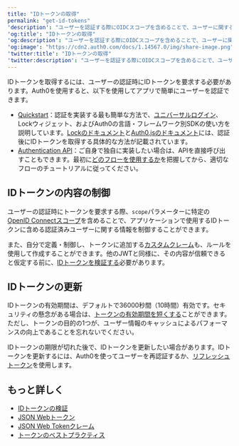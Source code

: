 ```yaml
---
title: "IDトークンの取得"
permalink: "get-id-tokens"
'description': "ユーザーを認証する際にOIDCスコープを含めることで、ユーザーに関するクレームが含まれるIDトークンを要求する方法について説明します。"
'og:title': "IDトークンの取得"
'og:description': "ユーザーを認証する際にOIDCスコープを含めることで、ユーザーに関するクレームが含まれるIDトークンを要求する方法について説明します。"
'og:image': "https://cdn2.auth0.com/docs/1.14567.0/img/share-image.png"
'twitter:title': "IDトークンの取得"
'twitter:description': "ユーザーを認証する際にOIDCスコープを含めることで、ユーザーに関するクレームが含まれるIDトークンを要求する方法について説明します。"
---
```


IDトークンを取得するには、ユーザーの認証時にIDトークンを要求する必要があります。Auth0を使用すると、以下を使用してアプリで簡単にユーザーを認証できます。

* [Quickstart](/ja-jp/quickstarts)：認証を実装する最も簡単な方法で、[ユニバーサルログイン](/ja-jp/authenticate/login/auth0-universal-login)、Lockウィジェット、およびAuth0の言語・フレームワーク別SDKの使い方を説明しています。[Lockのドキュメント](/ja-jp/libraries/lock)と[Auth0.jsのドキュメント](/ja-jp/libraries/auth0js)には、認証後にIDトークンを取得する具体的な方法が記載されています。
* [Authentication API](/ja-jp/api/authentication)：ご自身で独自に実装したい場合は、APIを直接呼び出すこともできます。最初に[どのフローを使用するか](/ja-jp/get-started/authentication-and-authorization-flow/which-oauth-2-0-flow-should-i-use)を把握してから、適切なフローのチュートリアルに従ってください。

## IDトークンの内容の制御

ユーザーの認証時にトークンを要求する際、`scope`パラメーターに特定の[OpenID Connectスコープ](/ja-jp/get-started/apis/scopes/openid-connect-scopes)を含めることで、アプリケーションで使用するIDトークンに含める認証済みユーザーに関する情報を制御することができます。

また、自分で定義・制御し、トークンに追加する[カスタムクレーム](/ja-jp/secure/tokens/json-web-tokens/json-web-token-claims)も、ルールを使用して作成することができます。他の<Tooltip data-tooltip-id="react-containers-DefinitionTooltip-3" href="/ja-jp/glossary?term=json-web-token" tip="JSON Web Token（JWT）: 二者間のクレームを安全に表現するために使用される標準IDトークン形式（および多くの場合、アクセストークン形式）。" cta="用語集の表示">JWT</Tooltip>と同様に、その内容が信頼できると仮定する前に、[IDトークンを検証する](/ja-jp/secure/tokens/id-tokens/validate-id-tokens)必要があります。

## IDトークンの更新

IDトークンの有効期間は、デフォルトで36000秒間（10時間）有効です。セキュリティの懸念がある場合は、[トークンの有効期間を短くする](/ja-jp/secure/tokens/id-tokens/update-id-token-lifetime)ことができます。ただし、トークンの目的の1つが、ユーザー情報のキャッシュによるパフォーマンスの向上であることを忘れないでください。

IDトークンの期限が切れた後で、IDトークンを更新したい場合があります。IDトークンを更新するには、Auth0を使ってユーザーを再認証するか、[リフレッシュトークン](/ja-jp/secure/tokens/refresh-tokens)を使用します。

## もっと詳しく

* [IDトークンの検証](/ja-jp/secure/tokens/id-tokens/validate-id-tokens)
* [JSON Webトークン](/ja-jp/secure/tokens/json-web-tokens)
* [JSON Web Tokenクレーム](/ja-jp/secure/tokens/json-web-tokens/json-web-token-claims)
* [トークンのベストプラクティス](/ja-jp/secure/tokens/token-best-practices)